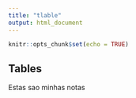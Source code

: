 ```yaml
---
title: "tlable"
output: html_document
---
```


```r
knitr::opts_chunk$set(echo = TRUE)
```

## Tables

Estas sao minhas notas